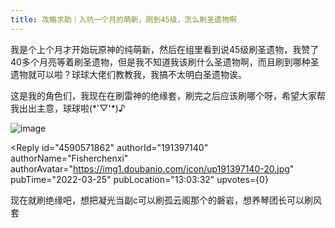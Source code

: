 ```yaml
---
title: 攻略求助｜入坑一个月的萌新，刚到45级，怎么刷圣遗物啊
---
```



<Forum groupName="原神" groupUrl="https://www.douban.com/group/genshin/" archivedAt="2025-05-16T16:41:33.601Z">
  <Post
    id="263124891"
    title="攻略求助｜入坑一个月的萌新，刚到45级，怎么刷圣遗物啊"
    url="https://www.douban.com/group/topic/263124891/?_spm_id=MjIxMzQ1Mzcy"
    pubTime="2022-03-25"
    highlightUserId="191397140"
  >
我是个上个月才开始玩原神的纯萌新，然后在组里看到说45级刷圣遗物，我赞了40多个月亮等着刷圣遗物，但是我不知道我该刷什么圣遗物啊，而且刷到哪种圣遗物就可以啦？球球大佬们教教我，我搞不太明白圣遗物诶。

这是我的角色们，我现在在刷雷神的绝缘套，刷完之后应该刷哪个呀，希望大家帮我出出主意，球球啦(\*\'▽\'\*)♪

![image](https://img1.doubanio.com/view/group_topic/l/public/p537424010.webp)

<Reply
  id="4590571862"
  authorId="191397140"
  authorName="Fisherchenxi"
  authorAvatar="https://img1.doubanio.com/icon/up191397140-20.jpg"
  pubTime="2022-03-25"
  pubLocation="13:03:32"
  upvotes={0}
>
现在就刷绝缘吧，想把凝光当副c可以刷孤云阁那个的磐岩，想养琴团长可以刷风套
</Reply>
  </Post>
</Forum>
